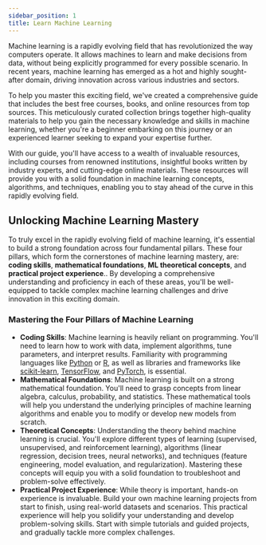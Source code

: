 ```yaml
---
sidebar_position: 1
title: Learn Machine Learning
---
```


Machine learning is a rapidly evolving field that has revolutionized the way computers operate. It allows machines to learn and make decisions from data, without being explicitly programmed for every possible scenario. In recent years, machine learning has emerged as a hot and highly sought-after domain, driving innovation across various industries and sectors.

To help you master this exciting field, we've created a comprehensive guide that includes the best free courses, books, and online resources from top sources. This meticulously curated collection brings together high-quality materials to help you gain the necessary knowledge and skills in machine learning, whether you're a beginner embarking on this journey or an experienced learner seeking to expand your expertise further.

With our guide, you'll have access to a wealth of invaluable resources, including courses from renowned institutions, insightful books written by industry experts, and cutting-edge online materials. These resources will provide you with a solid foundation in machine learning concepts, algorithms, and techniques, enabling you to stay ahead of the curve in this rapidly evolving field.

## Unlocking Machine Learning Mastery
To truly excel in the rapidly evolving field of machine learning, it's essential to build a strong foundation across four fundamental pillars. These four pillars, which form the cornerstones of machine learning mastery, are:  **coding skills**, **mathematical foundations**, **ML theoretical concepts**, and **practical project experience**.. By developing a comprehensive understanding and proficiency in each of these areas, you'll be well-equipped to tackle complex machine learning challenges and drive innovation in this exciting domain.

### Mastering the Four Pillars of Machine Learning

- **Coding Skills**: Machine learning is heavily reliant on programming. You'll need to learn how to work with data, implement algorithms, tune parameters, and interpret results. Familiarity with programming languages like [Python](https://www.python.org/) or [R](https://www.r-project.org/), as well as libraries and frameworks like [scikit-learn](https://scikit-learn.org/stable/), [TensorFlow](https://www.tensorflow.org/), and [PyTorch](https://pytorch.org/), is essential.
- **Mathematical Foundations**: Machine learning is built on a strong mathematical foundation. You'll need to grasp concepts from linear algebra, calculus, probability, and statistics. These mathematical tools will help you understand the underlying principles of machine learning algorithms and enable you to modify or develop new models from scratch.
- **Theoretical Concepts**: Understanding the theory behind machine learning is crucial. You'll explore different types of learning (supervised, unsupervised, and reinforcement learning), algorithms (linear regression, decision trees, neural networks), and techniques (feature engineering, model evaluation, and regularization). Mastering these concepts will equip you with a solid foundation to troubleshoot and problem-solve effectively.
- **Practical Project Experience**: While theory is important, hands-on experience is invaluable. Build your own machine learning projects from start to finish, using real-world datasets and scenarios. This practical experience will help you solidify your understanding and develop problem-solving skills. Start with simple tutorials and guided projects, and gradually tackle more complex challenges.

